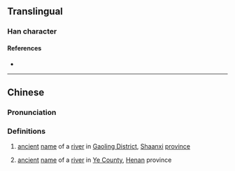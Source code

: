 {{character info}}
==Translingual==

===Han character===
{{Han char|rn=85|rad=水|as=07|sn=10|four=36110|canj=EBUU|ids=⿰氵見}}

====References====
* {{Han ref|kx=0625.250|dkj=17514|dj=1027.100|hdz=31623.050|uh=6D80|ud=28032|bh=D262|bd=53858}}

----

==Chinese==
{{zh-forms}}

===Pronunciation===
{{zh-pron
|m=xiàn
|c=jin6
|mc=y
|oc=y
|ma=
|cat=pn
}}

===Definitions===
{{zh-hanzi}}

# {{lb|zh|archaic}} [[ancient]] [[name]] of a [[river]] in [[w:Gaoling District|Gaoling District]], [[Shaanxi]] [[province]]
# {{lb|zh|archaic}} [[ancient]] [[name]] of a [[river]] in [[w:Ye County|Ye County]], [[Henan]] province